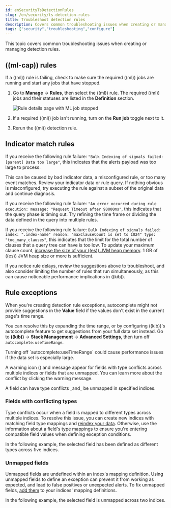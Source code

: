 ```yaml
---
id: enSecurityTsDetectionRules
slug: /en/security/ts-detection-rules
title: Troubleshoot detection rules
description: Covers common troubleshooting issues when creating or managing detection rules.
tags: ["security","troubleshooting","configure"]
---
```


<div id="ts-detection-rules"></div>

This topic covers common troubleshooting issues when creating or managing <DocLink id="enSecurityRulesUiCreate">detection rules</DocLink>.

<div id="ML-rules-ts"></div>

## ((ml-cap)) rules

<DocAccordion id="start-ML-jobs-ts" buttonContent="((ml-cap)) rule is failing and a required ((ml)) job is stopped">

If a ((ml)) rule is failing, check to make sure the required ((ml)) jobs are running and start any jobs that have stopped.

1. Go to **Manage** -> **Rules**, then select the ((ml)) rule. The required ((ml)) jobs and their statuses are listed in the **Definition** section.

    ![Rule details page with ML job stopped](../images/ts-detection-rules/-troubleshooting-rules-ts-ml-job-stopped.png)

1. If a required ((ml)) job isn't running, turn on the **Run job** toggle next to it.
1. Rerun the ((ml)) detection rule.

</DocAccordion>

<div id="IM-match-rules-ts"></div>

## Indicator match rules

<DocAccordion id="IM-rule-failure" buttonContent="Rules are failing due to number of alerts">

If you receive the following rule failure: `"Bulk Indexing of signals failed: [parent] Data too large"`, this indicates that the alerts payload was too large to process.

This can be caused by bad indicator data, a misconfigured rule, or too many event matches. Review your indicator data or rule query. If nothing obvious is misconfigured, try executing the rule against a subset of the original data and continue diagnosis.

</DocAccordion>

<DocAccordion id="IM-rule-timeout" buttonContent="Indicator match rules are timing out">

If you receive the following rule failure: `"An error occurred during rule execution: message: "Request Timeout after 90000ms"`, this indicates that the query phase is timing out. Try refining the time frame or dividing the data defined in the query into multiple rules.

</DocAccordion>

<DocAccordion id="IM-rule-heap-memory" buttonContent="Indicator match rules are failing because the `maxClauseCount` limit is too low">

If you receive the following rule failure: `Bulk Indexing of signals failed: index: ".index-name" reason: "maxClauseCount is set to 1024" type: "too_many_clauses"`, this indicates that the limit for the total number of clauses that a query tree can have is too low. To update your maximum clause count, [increase the size of your ((es)) JVM heap memory](((ref))/advanced-configuration.html#set-jvm-heap-size). 1 GB of ((es)) JVM heap size or more is sufficient.

</DocAccordion>

<DocAccordion id="IM-slowness" buttonContent="General slowness">

If you notice rule delays, review the suggestions above to troubleshoot, and also consider limiting the number of rules that run simultaneously, as this can cause noticeable performance implications in ((kib)).

</DocAccordion>

<div id="rule-exceptions-ts"></div>

## Rule exceptions

<DocAccordion id="rule-exceptions-autocomplete-ts" buttonContent="No autocomplete suggestions">

When you're creating detection rule exceptions, autocomplete might not provide suggestions in the **Value** field if the values don't exist in the current page's time range.

You can resolve this by expanding the time range, or by configuring ((kib))'s autocomplete feature to get suggestions from your full data set instead. Go to **((kib))** -> **Stack Management** -> **Advanced Settings**, then turn off `autocomplete:useTimeRange`.

<DocCallOut title="Caution" color="warning">
Turning off `autocomplete:useTimeRange` could cause performance issues if the data set is especially large.
</DocCallOut>

</DocAccordion>

<DocAccordion id="rule-exceptions-field-conflicts" buttonContent="Warning about type conflicts and unmapped fields ">

A warning icon (<DocIcon type="warning" title="Warning" />) and message appear for fields with <DocLink id="enSecurityTsDetectionRules" section="fields-with-conflicting-types">type conflicts</DocLink> across multiple indices or  fields that are <DocLink id="enSecurityTsDetectionRules" section="unmapped-fields">unmapped</DocLink>. You can learn more about the conflict by clicking the warning message. 

<DocCallOut title="Note">
A field can have type conflicts _and_ be unmapped in specified indices.  
</DocCallOut>

<DocImage size="l" url="../images/ts-detection-rules/-troubleshooting-warning-icon-message.png" alt="Shows the warning icon and message" />

<div id="fields-with-conflicting-types"></div>

### Fields with conflicting types  

Type conflicts occur when a field is mapped to different types across multiple indices. To resolve this issue, you can create new indices with matching field type mappings and [reindex your data](((ref))/docs-reindex.html). Otherwise, use the information about a field's type mappings to ensure you're entering compatible field values when defining exception conditions. 

In the following example, the selected field has been defined as different types across five indices.

<DocImage flatImage alt="Warning for fields with type conflicts,60%" url="../images/ts-detection-rules/-troubleshooting-warning-type-conflicts.png" /> 

<div id="unmapped-field-conflict"></div>

### Unmapped fields 

Unmapped fields are undefined within an index's mapping definition. Using unmapped fields to define an exception can prevent it from working as expected, and lead to false positives or unexpected alerts. To fix unmapped fields, [add them](((ref))/explicit-mapping.html#update-mapping) to your indices' mapping definitions. 

In the following example, the selected field is unmapped across two indices. 

<DocImage flatImage alt="Warning for unmapped fields,60%" url="../images/ts-detection-rules/-troubleshooting-warning-unmapped-fields.png" /> 

</DocAccordion>